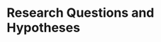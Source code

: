 # Research Questions and Hypotheses

<!-- ## Research Questions {#sec-rq}

Combining empirical findings and gaps in the literature from the
disciplines of Education (Chapter
[\[ch-bg-learn\]](#ch-bg-learn){reference-type="ref"
reference="ch-bg-learn"}) and Information (Chapter
[\[ch-bg-search\]](#ch-bg-search){reference-type="ref"
reference="ch-bg-search"}), we saw that:

-   searching for information online is an integral part of new learning
    (Section
    [\[sec-bg-learn-info-eval\]](#sec-bg-learn-info-eval){reference-type="ref"
    reference="sec-bg-learn-info-eval"})

-   learning happens when students connect new pieces of information to
    their existing knowledge structures via assimilation, restructuring,
    or tuning (Section
    [\[sec-bg-learn-sensemaking\]](#sec-bg-learn-sensemaking){reference-type="ref"
    reference="sec-bg-learn-sensemaking"}), and this process is
    influenced by the learner's individual traits (Section
    [\[sec-bg-learn-promoting-learning\]](#sec-bg-learn-promoting-learning){reference-type="ref"
    reference="sec-bg-learn-promoting-learning"})

-   modern knowledge-work requires less of long term memory, and more of
    creation of knowledge-artefacts, which should be treated as better
    assessors and outcomes of learning (Section
    [\[sec-bg-learn-artefact\]](#sec-bg-learn-artefact){reference-type="ref"
    reference="sec-bg-learn-artefact"})

-   domain expertise and search behaviour are strongly linked (Section
    [\[sec-bg-search-expertise\]](#sec-bg-search-expertise){reference-type="ref"
    reference="sec-bg-search-expertise"})

-   learning is a process that takes place longitudinally over time
    (Sections
    [\[sec-bg-learn-sensemaking\]](#sec-bg-learn-sensemaking){reference-type="ref"
    reference="sec-bg-learn-sensemaking"} and
    [\[sec-bg-learn-principles\]](#sec-bg-learn-principles){reference-type="ref"
    reference="sec-bg-learn-principles"}), yet only a handful of studies
    (mostly over a decade ago) have investigated the intertwined process
    of searchers' learning and their information searching behaviour
    over time (Section
    [\[sec-bg-search-longitudinal-studies\]](#sec-bg-search-longitudinal-studies){reference-type="ref"
    reference="sec-bg-search-longitudinal-studies"})

-   this creates acute gaps in our knowledge about long term information
    searching and learning behaviour, which is crucial for building
    learning-centric search systems of the future, which can support
    sensemaking and knowledge-gain

Guided by the above insights, we ask the following research questions in
this dissertation proposal, and aim to answer them via a longitudinal
study of students' information search behaviour and learning outcomes
over the course of a university semester (Section
[\[sec-method-exp-design\]](#sec-method-exp-design){reference-type="ref"
reference="sec-method-exp-design"}). For the purposes of this
dissertation, we consider learning as change in a student's knowledge
about certain topics over the duration of a university semester.

The research questions are first stated in this section, to put them all
together in one place for easy reference. Then the overarching
hypotheses are discussed in Section
[1.2](#sec-rq-hypotheses){reference-type="ref"
reference="sec-rq-hypotheses"}.

> **RQ1:** What kind of longitudinal information search behaviours are
> correlated to the degree of change in students' knowledge levels and
> learning outcomes?

> **RQ2:** What are the similarities and differences in information
> search behaviours for tasks where the learning goals are new (new
> search tasks), versus those where the learning goals are repeated
> (repeated search tasks)?

> **RQ3:** How does externalisation and articulation affect students'
> learning outcomes and experiences during search?

> **RQ4:** How do (changing) individual differences of students moderate
> their information search behaviours and learning outcomes?

## Overarching Hypotheses {#sec-rq-hypotheses}

In this Section, we discuss the research framework and hypotheses behind
the research questions. The study is primarily planned to be
exploratory, therefore the hypotheses are exploratory in nature as well.

### Learning as Students' Transition from Novice to Expert (RQ1, RQ2) {#sec-framework-rq1-rq2}

Learning and expertise are closely connected: expertise is an evolving
characteristic of learners that reflects learning over time, rather than
being a static property [@rieh2016searching]. Domain expertise and
search behaviour has been studied, albeit mostly during single lab
sessions, and sometimes longitudinally (Section
[\[sec-bg-search-expertise\]](#sec-bg-search-expertise){reference-type="ref"
reference="sec-bg-search-expertise"}). There is a clear gap in
understanding how higher education students search for information in
the long term, how their information use behaviour develop over time,
and how it affects their learning [@zlatkin2021students]. RQ1 and RQ2
aims to address some of these gaps.

**Hypothesis for RQ1:** Search behaviours described in Table
[\[tab-search-behaviours\]](#tab-search-behaviours){reference-type="ref"
reference="tab-search-behaviours"} will occur both within individual
search sessions, and across progressive search sessions recorded over a
semester, as domain expertise of students increases
[@eickhoff2014lessons].

**Hypotheses for RQ2:** This research question stems from the idea of
lifelong or continuous learning: how do search behaviours evolve over
time when gaining knowledge about perpetual life skills (e.g., financial
literacy). We hypothesize that

-   relevance judgement of previously viewed information on this topic
    will change over time, as searcher gains more knowledge and
    expertise

-   the decision or choice to put effort into searching again, or
    satisfice with previously found information, will have links to
    motivation and self-regulation

### Promoting Better Learning (RQ3, RQ4) {#sec-framework-rq3-rq4}

Better learning takes place when students articulate and their unformed
and still developing understanding, and continue to articulate it
throughout the learning process (Section
[\[sec-bg-learn-articulation\]](#sec-bg-learn-articulation){reference-type="ref"
reference="sec-bg-learn-articulation"}). Also, students' motivation,
self-regulation and metacognition capabilities determine, direct, and
sustain the approaches they take to learn (Section
[\[sec-bg-learn-promoting-learning\]](#sec-bg-learn-promoting-learning){reference-type="ref"
reference="sec-bg-learn-promoting-learning"}). Effective searching for
learning is affected by students' search tactics and information
evaluation capabilities (Section
[\[sec-bg-learn-info-eval\]](#sec-bg-learn-info-eval){reference-type="ref"
reference="sec-bg-learn-info-eval"}) as well as cognitive capabilities
such as memory span (Section
[\[sec-bg-search-expertise\]](#sec-bg-search-expertise){reference-type="ref"
reference="sec-bg-search-expertise"}).

**Hypothesis for RQ3:** articulation during the search as learning
process (via concurrent think aloud) will lead to better learning (and
possibly better searching) outcomes, than working silently.

**Hypotheses for RQ4:** with respect to the individual differences and
contexts in which students search to learn, we speculate the following
hypotheses:

-   students showing sustained or increasing metacognition,
    self-regulation, and motivation over the duration of the semester
    will put more "effort" into their searches, and demonstrate better
    learning and search outcomes

-   students with higher memory span will demonstrate more 'branchiness'
    and parallel browsing in their search behaviour

-   students with better information evaluation capabilities will
    demonstrate better learning and search outcomes

## Anticipated Contributions {#sec-rq-diss-contributions}

We anticipate by answering the proposed research hypotheses and
question, the results can greatly contribute to the existing knowledge
of Interactive Information Retrieval and Educational Sciences in
general, and Search as Learning in particular. Referring back to some of
the research agenda advocated by the multiple workshops and journal
special issues on Search as Learning (Section
[\[sec-intro-outline\]](#sec-intro-outline){reference-type="ref"
reference="sec-intro-outline"}), our research questions aim to
investigate *(i)* the contexts in which students search to learn; *(ii)*
the factors that influence their learning outcomes; and *(iii)* whether
students are more critical consumers of information.

Many researchers have expressed their concern with the lack of
longitudinal studies in IIR and related domains
[@zlatkin2021students; @kelly2009evaluation; @HCIUXres81-online]. If
significant relationships were to be found between students' information
search behaviours and learning outcomes, the results of this
dissertation can provide great insights and contributions towards *(i)*
understanding how search behaviours can predict learning outcomes;
*(ii)* creating reliable measures, methods, and instruments for
capturing changes in people's knowledge level, learning experiences, and
learning outcomes [@url-rieh-homepage]; and *(iii)* developing search
systems that better support learning and sensemaking. -->
